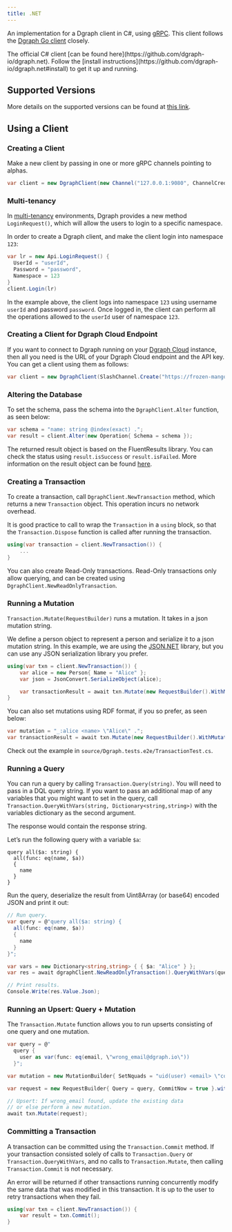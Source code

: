 ```yaml
---
title: .NET
---
```


An implementation for a Dgraph client in C#, using [gRPC](https://grpc.io/).
This client follows the [Dgraph Go client](./go) closely.

<Tip>
  The official C# client [can be found
  here](https://github.com/dgraph-io/dgraph.net). Follow the [install
  instructions](https://github.com/dgraph-io/dgraph.net#install) to get it up
  and running.
</Tip>

## Supported Versions

More details on the supported versions can be found at
[this link](https://github.com/dgraph-io/dgraph.net#supported-versions).

## Using a Client

### Creating a Client

Make a new client by passing in one or more gRPC channels pointing to alphas.

```c#
var client = new DgraphClient(new Channel("127.0.0.1:9080", ChannelCredentials.Insecure));
```

### Multi-tenancy

In [multi-tenancy](./multitenancy) environments, Dgraph provides a new method
`LoginRequest()`, which will allow the users to login to a specific namespace.

In order to create a Dgraph client, and make the client login into namespace
`123`:

```c#
var lr = new Api.LoginRequest() {
  UserId = "userId",
  Password = "password",
  Namespace = 123
}
client.Login(lr)
```

In the example above, the client logs into namespace `123` using username
`userId` and password `password`. Once logged in, the client can perform all the
operations allowed to the `userId` user of namespace `123`.

### Creating a Client for Dgraph Cloud Endpoint

If you want to connect to Dgraph running on your
[Dgraph Cloud](https://cloud.dgraph.io) instance, then all you need is the URL
of your Dgraph Cloud endpoint and the API key. You can get a client using them
as follows:

```c#
var client = new DgraphClient(SlashChannel.Create("https://frozen-mango.eu-central-1.aws.cloud.dgraph.io/graphql", "api-key-here"));
```

### Altering the Database

To set the schema, pass the schema into the `DgraphClient.Alter` function, as
seen below:

```c#
var schema = "name: string @index(exact) .";
var result = client.Alter(new Operation{ Schema = schema });
```

The returned result object is based on the FluentResults library. You can check
the status using `result.isSuccess` or `result.isFailed`. More information on
the result object can be found [here](https://github.com/altmann/FluentResults).

### Creating a Transaction

To create a transaction, call `DgraphClient.NewTransaction` method, which
returns a new `Transaction` object. This operation incurs no network overhead.

It is good practice to call to wrap the `Transaction` in a `using` block, so
that the `Transaction.Dispose` function is called after running the transaction.

```c#
using(var transaction = client.NewTransaction()) {
    ...
}
```

You can also create Read-Only transactions. Read-Only transactions only allow
querying, and can be created using `DgraphClient.NewReadOnlyTransaction`.

### Running a Mutation

`Transaction.Mutate(RequestBuilder)` runs a mutation. It takes in a json
mutation string.

We define a person object to represent a person and serialize it to a json
mutation string. In this example, we are using the
[JSON.NET](https://www.newtonsoft.com/json) library, but you can use any JSON
serialization library you prefer.

```c#
using(var txn = client.NewTransaction()) {
    var alice = new Person{ Name = "Alice" };
    var json = JsonConvert.SerializeObject(alice);

    var transactionResult = await txn.Mutate(new RequestBuilder().WithMutations(new MutationBuilder{ SetJson = json }));
}
```

You can also set mutations using RDF format, if you so prefer, as seen below:

```c#
var mutation = "_:alice <name> \"Alice\" .";
var transactionResult = await txn.Mutate(new RequestBuilder().WithMutations(new MutationBuilder{ SetNquads = mutation }));
```

Check out the example in `source/Dgraph.tests.e2e/TransactionTest.cs`.

### Running a Query

You can run a query by calling `Transaction.Query(string)`. You will need to
pass in a DQL query string. If you want to pass an additional map of any
variables that you might want to set in the query, call
`Transaction.QueryWithVars(string, Dictionary<string,string>)` with the
variables dictionary as the second argument.

The response would contain the response string.

Let’s run the following query with a variable `$a`:

```console
query all($a: string) {
  all(func: eq(name, $a))
  {
    name
  }
}
```

Run the query, deserialize the result from Uint8Array (or base64) encoded JSON
and print it out:

```c#
// Run query.
var query = @"query all($a: string) {
  all(func: eq(name, $a))
  {
    name
  }
}";

var vars = new Dictionary<string,string> { { $a: "Alice" } };
var res = await dgraphClient.NewReadOnlyTransaction().QueryWithVars(query, vars);

// Print results.
Console.Write(res.Value.Json);
```

### Running an Upsert: Query + Mutation

The `Transaction.Mutate` function allows you to run upserts consisting of one
query and one mutation.

```c#
var query = @"
  query {
    user as var(func: eq(email, \"wrong_email@dgraph.io\"))
  }";

var mutation = new MutationBuilder{ SetNquads = "uid(user) <email> \"correct_email@dgraph.io\" ." };

var request = new RequestBuilder{ Query = query, CommitNow = true }.withMutation(mutation);

// Upsert: If wrong_email found, update the existing data
// or else perform a new mutation.
await txn.Mutate(request);
```

### Committing a Transaction

A transaction can be committed using the `Transaction.Commit` method. If your
transaction consisted solely of calls to `Transaction.Query` or
`Transaction.QueryWithVars`, and no calls to `Transaction.Mutate`, then calling
`Transaction.Commit` is not necessary.

An error will be returned if other transactions running concurrently modify the
same data that was modified in this transaction. It is up to the user to retry
transactions when they fail.

```c#
using(var txn = client.NewTransaction()) {
    var result = txn.Commit();
}
```
